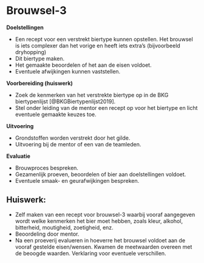 # Brouwsel-3

**Doelstellingen**

-  Een recept voor een verstrekt biertype kunnen opstellen. Het brouwsel is iets complexer dan het vorige en heeft iets extra's (bijvoorbeeld dryhopping)
-  Dit biertype maken.
-  Het gemaakte beoordelen of het aan de eisen voldoet.
-  Eventuele afwijkingen kunnen vaststellen.

**Voorbereiding (huiswerk)**

-  Zoek de kenmerken van het verstrekte biertype op in de BKG biertypenlijst [@BKGBiertypenlijst2019].
-  Stel onder leiding van de mentor een recept op voor het biertype en licht eventuele gemaakte keuzes toe.

**Uitvoering**

-  Grondstoffen worden verstrekt door het gilde.
-  Uitvoering bij de mentor of een van de teamleden.

**Evaluatie**

-  Brouwproces bespreken.
-  Gezamenlijk proeven, beoordelen of bier aan doelstellingen voldoet.
-  Eventuele smaak- en geurafwijkingen bespreken.

## Huiswerk:

-  Zelf maken van een recept voor brouwsel-3 waarbij vooraf aangegeven wordt welke kenmerken het bier moet hebben, zoals kleur, alkohol, bitterheid, moutigheid, zoetigheid, enz.
-  Beoordeling door mentor.
-  Na een proeverij evalueren in hoeverre het brouwsel voldoet aan de vooraf gestelde eisen/wensen. Kwamen de meetwaarden overeen met de beoogde waarden. Verklaring voor eventuele verschillen.

